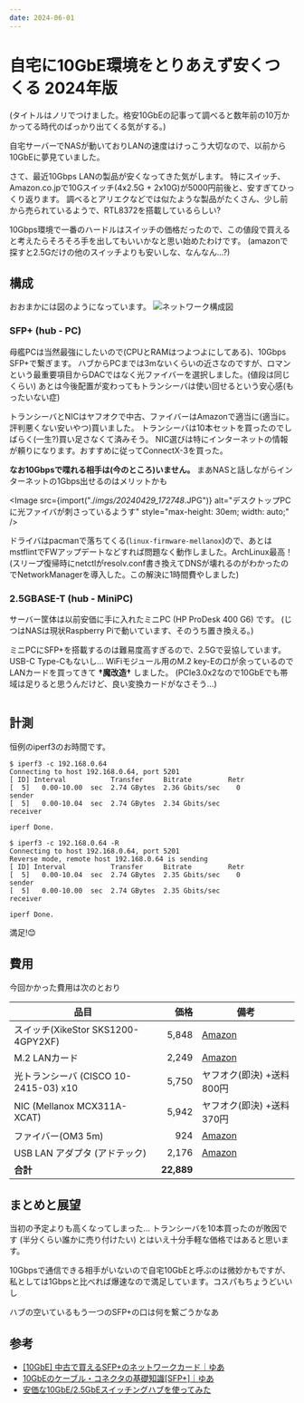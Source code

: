```yaml
---
date: 2024-06-01
---
```



# 自宅に10GbE環境をとりあえず安くつくる 2024年版

(タイトルはノリでつけました。格安10GbEの記事って調べると数年前の10万かかってる時代のばっかり出てくる気がする。)

自宅サーバーでNASが動いておりLANの速度はけっこう大切なので、以前から10GbEに夢見ていました。

さて、最近10Gbps LANの製品が安くなってきた気がします。
特にスイッチ、Amazon.co.jpで10Gスイッチ(4x2.5G + 2x10G)が5000円前後と、安すぎてひっくり返ります。
調べるとアリエクなどでは似たような製品がたくさん、少し前から売られているようで、RTL8372を搭載しているらしい?

10Gbps環境で一番のハードルはスイッチの価格だったので、この値段で買えると考えたらそろそろ手を出してもいいかなと思い始めたわけです。
(amazonで探すと2.5Gだけの他のスイッチよりも安いしな、なんなん…?)

## 構成

おおまかには図のようになっています。
![ネットワーク構成図](./_imgs/10g_nw.drawio.png)

### SFP+ (hub - PC)

母艦PCは当然最強にしたいので(CPUとRAMはつよつよにしてある)、10Gbps SFP+で繋ぎます。
ハブからPCまでは3mないくらいの近さなのですが、ロマンという最重要項目からDACではなく光ファイバーを選択しました。(値段は同じくらい)
あとは今後配置が変わってもトランシーバは使い回せるという安心感(もったいない症)

トランシーバとNICはヤフオクで中古、ファイバーはAmazonで適当に(適当に。評判悪くない安いやつ)買いました。
トランシーバは10本セットを買ったのでしばらく(一生?)買い足さなくて済みそう。
NIC選びは特にインターネットの情報が頼りになります。おすすめに従ってConnectX-3を買った。

**なお10Gbpsで喋れる相手は(今のところ)いません。**
まあNASと話しながらインターネットの1Gbps出せるのはメリットかも

<Image src={import("./_imgs/20240429_172748_.JPG")} alt="デスクトップPCに光ファイバが刺さっているようす" style="max-height: 30em; width: auto;" />

ドライバはpacmanで落ちてくる(`linux-firmware-mellanox`)ので、あとはmstflintでFWアップデートなどすれば問題なく動作しました。ArchLinux最高！
(スリープ復帰時にnetctlがresolv.conf書き換えてDNSが壊れるのがわかったのでNetworkManagerを導入した。この解決に1時間費やしました)

### 2.5GBASE-T (hub - MiniPC)

サーバー筐体は以前安価に手に入れたミニPC (HP ProDesk 400 G6) です。
(じつはNASは現状Raspberry Piで動いています、そのうち置き換える。)

ミニPCにSFP+を搭載するのは難易度高すぎるので、2.5Gで妥協しています。USB-C Type-Cもないし…
WiFiモジュール用のM.2 key-Eの口が余っているのでLANカードを買ってきて **†魔改造†** しました。
(PCIe3.0x2なので10GbEでも帯域は足りると思うんだけど、良い変換カードがなさそう…)

<p style="display: grid; width: 100%; grid-auto-flow: column; align-items: center; gap: 10px;">
  <Image src={import("./_imgs/20240503_005731_.JPG")} alt="" />
  <Image src={import("./_imgs/20240503_010433_.JPG")} alt="" />
</p>

## 計測

恒例のiperf3のお時間です。

```
$ iperf3 -c 192.168.0.64
Connecting to host 192.168.0.64, port 5201
[ ID] Interval           Transfer     Bitrate         Retr
[  5]   0.00-10.00  sec  2.74 GBytes  2.36 Gbits/sec    0             sender
[  5]   0.00-10.04  sec  2.74 GBytes  2.34 Gbits/sec                  receiver

iperf Done.

$ iperf3 -c 192.168.0.64 -R
Connecting to host 192.168.0.64, port 5201
Reverse mode, remote host 192.168.0.64 is sending
[ ID] Interval           Transfer     Bitrate         Retr
[  5]   0.00-10.04  sec  2.74 GBytes  2.35 Gbits/sec    0             sender
[  5]   0.00-10.00  sec  2.74 GBytes  2.35 Gbits/sec                  receiver

iperf Done.
```

満足!😊

## 費用

今回かかった費用は次のとおり

| 品目                                  |       価格 | 備考                                                     |
|---------------------------------------|-----------:|----------------------------------------------------------|
| スイッチ(XikeStor SKS1200-4GPY2XF)    |      5,848 | [Amazon](https://www.amazon.co.jp/gp/product/B0CS29Q887) |
| M.2 LANカード                         |      2,249 | [Amazon](https://www.amazon.co.jp/gp/product/B0CJDQV9D8) |
| 光トランシーバ (CISCO 10-2415-03) x10 |      5,750 | ヤフオク(即決) +送料800円                                |
| NIC (Mellanox MCX311A-XCAT)           |      5,942 | ヤフオク(即決) +送料370円                                |
| ファイバー(OM3 5m)                    |        924 | [Amazon](https://www.amazon.co.jp/gp/product/B095HSWQR5) |
| USB LAN アダプタ (アドテック)         |      2,176 | [Amazon](https://www.amazon.co.jp/gp/product/B0BJVX3GQ9) |
| **合計**                              | **22,889** |                                                          |

## まとめと展望

当初の予定よりも高くなってしまった… トランシーバを10本買ったのが敗因です (半分くらい誰かに売り付けたい)
とはいえ十分手軽な価格ではあると思います。

10Gbpsで通信できる相手がいないので自宅10GbEと呼ぶのは微妙かもですが、
私としては1Gbpsと比べれば爆速なので満足しています。コスパもちょうどいいし

ハブの空いているもう一つのSFP+の口は何を繋ごうかなあ

## 参考

- [[10GbE] 中古で買えるSFP+のネットワークカード｜ゆあ](https://note.com/you21979/n/ne57eef3997c0)
- [10GbEのケーブル・コネクタの基礎知識[SFP+]｜ゆあ](https://note.com/you21979/n/n57fdfd96f73e)
- [安価な10GbE/2.5GbEスイッチングハブを使ってみた](https://zenn.dev/ayushio/articles/1833324973d62b)

